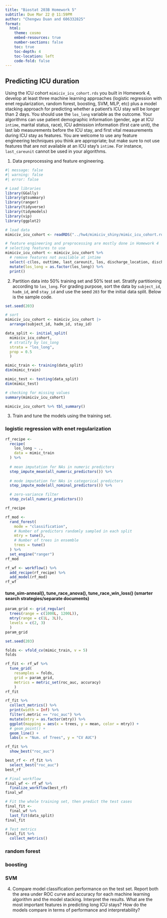 ```yaml
---
title: "Biostat 203B Homework 5"
subtitle: Due Mar 22 @ 11:59PM
author: "Chengwu Duan and 606332825"
format:
  html:
    theme: cosmo
    embed-resources: true
    number-sections: false
    toc: true
    toc-depth: 4
    toc-location: left
    code-fold: false
---
```


## Predicting ICU duration

Using the ICU cohort `mimiciv_icu_cohort.rds` you built in Homework 4, develop at least three machine learning approaches (logistic regression with enet regularization, random forest, boosting, SVM, MLP, etc) plus a model stacking approach for predicting whether a patient's ICU stay will be longer than 2 days. You should use the `los_long` variable as the outcome. Your algorithms can use patient demographic information (gender, age at ICU `intime`, marital status, race), ICU admission information (first care unit), the last lab measurements before the ICU stay, and first vital measurements during ICU stay as features. You are welcome to use any feature engineering techniques you think are appropriate; but make sure to not use features that are not available at an ICU stay's `intime`. For instance, `last_careunit` cannot be used in your algorithms. 

1. Data preprocessing and feature engineering.

```r
#| message: false
#| warning: false
#| error: false

# Load libraries
library(GGally)
library(gtsummary)
library(ranger)
library(tidyverse)
library(tidymodels)
library(vip)
library(ggplot2)

# load data
mimiciv_icu_cohort <- readRDS("../hw4/mimiciv_shiny/mimic_icu_cohort.rds")

# feature engineering and preprocessing are mostly done in Homework 4
# selecting features to use
mimiciv_icu_cohort <- mimiciv_icu_cohort %>%
  # remove features not available at intime
  select(-c(los, outtime, last_careunit, los, discharge_location, dischtime, deathtime, edouttime, edregtime, hospital_expire_flag, dod, anchor_age, anchor_year, anchor_year_group, admit_provider_id)) %>%
  mutate(los_long = as.factor(los_long)) %>%
  print()
```

2. Partition data into 50% training set and 50% test set. Stratify partitioning according to `los_long`. For grading purpose, sort the data by `subject_id`, `hadm_id`, and `stay_id` and use the seed `203` for the initial data split. Below is the sample code.
```r
set.seed(203)

# sort
mimiciv_icu_cohort <- mimiciv_icu_cohort |>
  arrange(subject_id, hadm_id, stay_id)

data_split <- initial_split(
  mimiciv_icu_cohort, 
  # stratify by los_long
  strata = "los_long", 
  prop = 0.5
  )

mimic_train <- training(data_split)
dim(mimic_train)

mimic_test <- testing(data_split)
dim(mimic_test)

# checking for missing values
summary(mimiciv_icu_cohort)

mimiciv_icu_cohort %>% tbl_summary()
```

3. Train and tune the models using the training set.

### logistic regression with enet regularization

```r
rf_recipe <- 
  recipe(
    los_long ~ ., 
    data = mimic_train
  ) %>%
  
  # mean imputation for NAs in numeric predictors
  step_impute_mean(all_numeric_predictors()) %>%
  
  # mode imputation for NAs in categorical predictors
  step_impute_mode(all_nominal_predictors()) %>%

  # zero-variance filter
  step_zv(all_numeric_predictors())

rf_recipe

rf_mod <- 
  rand_forest(
    mode = "classification",
    # Number of predictors randomly sampled in each split
    mtry = tune(),
    # Number of trees in ensemble
    trees = tune()
  ) %>% 
  set_engine("ranger")
rf_mod

rf_wf <- workflow() %>%
  add_recipe(rf_recipe) %>%
  add_model(rf_mod)
rf_wf
```
#### tune_sim-anneal(), tune_race_anova(), tune_race_win_loss() (smarter search strategies/separate documents)

```r
param_grid <- grid_regular(
  trees(range = c(1000L, 1200L)), 
  mtry(range = c(1L, 3L)),
  levels = c(2, 3)
  )
param_grid

set.seed(203)

folds <- vfold_cv(mimic_train, v = 5)
folds

rf_fit <- rf_wf %>%
  tune_grid(
    resamples = folds,
    grid = param_grid,
    metrics = metric_set(roc_auc, accuracy)
    )
rf_fit

rf_fit %>%
  collect_metrics() %>%
  print(width = Inf) %>%
  filter(.metric == "roc_auc") %>%
  mutate(mtry = as.factor(mtry)) %>%
  ggplot(mapping = aes(x = trees, y = mean, color = mtry)) +
  # geom_point() + 
  geom_line() + 
  labs(x = "Num. of Trees", y = "CV AUC")

rf_fit %>%
  show_best("roc_auc")

best_rf <- rf_fit %>%
  select_best("roc_auc")
best_rf

# Final workflow
final_wf <- rf_wf %>%
  finalize_workflow(best_rf)
final_wf

# Fit the whole training set, then predict the test cases
final_fit <- 
  final_wf %>%
  last_fit(data_split)
final_fit

# Test metrics
final_fit %>% 
  collect_metrics()
```

### random forest

### boosting

### SVM



4. Compare model classification performance on the test set. Report both the area under ROC curve and accuracy for each machine learning algorithm and the model stacking. Interpret the results. What are the most important features in predicting long ICU stays? How do the models compare in terms of performance and interpretability?
